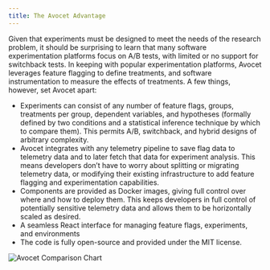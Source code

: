 ```yaml
---
title: The Avocet Advantage
---
```


Given that experiments must be designed to meet the needs of the research problem, it should be surprising to learn that many software experimentation platforms focus on A/B tests, with limited or no support for switchback tests. In keeping with popular experimentation platforms, Avocet leverages feature flagging to define treatments, and software instrumentation to measure the effects of treatments. A few things, however, set Avocet apart:

- Experiments can consist of any number of feature flags, groups, treatments per group, dependent variables, and hypotheses (formally defined by two conditions and a statistical inference technique by which to compare them). This permits A/B, switchback, and hybrid designs of arbitrary complexity.
- Avocet integrates with any telemetry pipeline to save flag data to telemetry data and to later fetch that data for experiment analysis. This means developers don’t have to worry about splitting or migrating telemetry data, or modifying their existing infrastructure to add feature flagging and experimentation capabilities.
- Components are provided as Docker images, giving full control over where and how to deploy them. This keeps developers in full control of potentially sensitive telemetry data and allows them to be horizontally scaled as desired.
- A seamless React interface for managing feature flags, experiments, and environments
- The code is fully open-source and provided under the MIT license.

![Avocet Comparison Chart](/comparison-chart.png)
